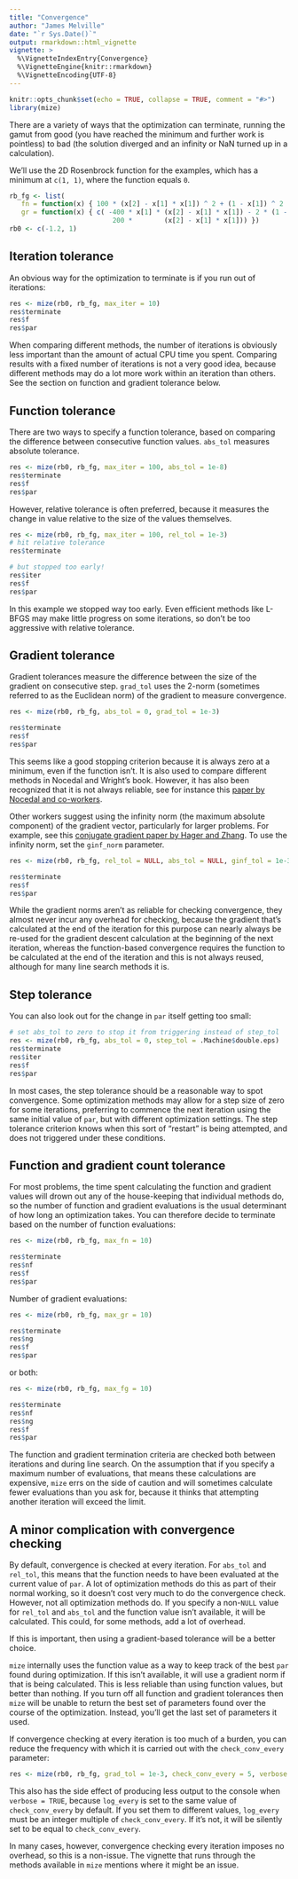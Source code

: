 ```yaml
---
title: "Convergence"
author: "James Melville"
date: "`r Sys.Date()`"
output: rmarkdown::html_vignette
vignette: >
  %\VignetteIndexEntry{Convergence}
  %\VignetteEngine{knitr::rmarkdown}
  %\VignetteEncoding{UTF-8}
---
```


```r
knitr::opts_chunk$set(echo = TRUE, collapse = TRUE, comment = "#>")
library(mize)
```

There are a variety of ways that the optimization can terminate, running the 
gamut from good (you have reached the minimum and further work is pointless) to
bad (the solution diverged and an infinity or NaN turned up in a calculation).

We'll use the 2D Rosenbrock function for the examples, which has a minimum at
`c(1, 1)`, where the function equals `0`.

```r
rb_fg <- list(
   fn = function(x) { 100 * (x[2] - x[1] * x[1]) ^ 2 + (1 - x[1]) ^ 2  },
   gr = function(x) { c( -400 * x[1] * (x[2] - x[1] * x[1]) - 2 * (1 - x[1]),
                          200 *        (x[2] - x[1] * x[1])) })
rb0 <- c(-1.2, 1)
```

## Iteration tolerance

An obvious way for the optimization to terminate is if you run out of 
iterations:

```r
res <- mize(rb0, rb_fg, max_iter = 10)
res$terminate
res$f
res$par
```

When comparing different methods, the number of iterations is obviously less
important than the amount of actual CPU time you spent. Comparing results
with a fixed number of iterations is not a very good idea, because different
methods may do a lot more work within an iteration than others. See the 
section on function and gradient tolerance below.

## Function tolerance

There are two ways to specify a function tolerance, based on comparing the
difference between consecutive function values. `abs_tol` measures absolute
tolerance.

```r
res <- mize(rb0, rb_fg, max_iter = 100, abs_tol = 1e-8)
res$terminate
res$f
res$par
```

However, relative tolerance is often preferred, because it measures the change 
in value relative to the size of the values themselves. 

```r
res <- mize(rb0, rb_fg, max_iter = 100, rel_tol = 1e-3)
# hit relative tolerance
res$terminate

# but stopped too early!
res$iter
res$f
res$par
```
In this example we stopped way too early. Even efficient methods like L-BFGS 
may make little progress on some iterations, so don't be too aggressive with 
relative tolerance.

## Gradient tolerance

Gradient tolerances measure the difference between the size of the gradient on
consecutive step. `grad_tol` uses the 2-norm (sometimes referred to as the
Euclidean norm) of the gradient to measure convergence.

```r
res <- mize(rb0, rb_fg, abs_tol = 0, grad_tol = 1e-3)

res$terminate
res$f
res$par
```

This seems like a good stopping criterion because it is always zero at a
minimum, even if the function isn't. It is also used to compare different
methods in Nocedal and Wright's book. However, it has also been recognized that
it is not always reliable, see for instance this 
[paper by Nocedal and co-workers](https://doi.org/10.1023/A:1014897230089).

Other workers suggest using the infinity norm (the maximum absolute component)
of the gradient vector, particularly for larger problems. For example, see this
[conjugate gradient paper by Hager and Zhang](https://doi.org/10.1137/030601880).
To use the infinity norm, set the `ginf_norm` parameter.

```r
res <- mize(rb0, rb_fg, rel_tol = NULL, abs_tol = NULL, ginf_tol = 1e-3)

res$terminate
res$f
res$par
```

While the gradient norms aren't as reliable for checking convergence, they 
almost never incur any overhead for checking, because the gradient that's 
calculated at the end of the iteration for this purpose can nearly always be
re-used for the gradient descent calculation at the beginning of the next
iteration, whereas the function-based convergence requires the function to be
calculated at the end of the iteration and this is not always reused, although
for many line search methods it is.

## Step tolerance

You can also look out for the change in `par` itself getting too small:

```r
# set abs_tol to zero to stop it from triggering instead of step_tol
res <- mize(rb0, rb_fg, abs_tol = 0, step_tol = .Machine$double.eps)
res$terminate
res$iter
res$f
res$par
```

In most cases, the step tolerance should be a reasonable way to spot 
convergence. Some optimization methods may allow for a step size of zero for 
some iterations, preferring to commence the next iteration using the same 
initial value of `par`, but with different optimization settings. The step 
tolerance criterion knows when this sort of "restart" is being attempted, and 
does not triggered under these conditions.

## Function and gradient count tolerance

For most problems, the time spent calculating the function and gradient values 
will drown out any of the house-keeping that individual methods do, so the 
number of function and gradient evaluations is the usual determinant of how long
an optimization takes. You can therefore decide to terminate based on the number
of function evaluations:

```r
res <- mize(rb0, rb_fg, max_fn = 10)

res$terminate
res$nf
res$f
res$par
```

Number of gradient evaluations:

```r
res <- mize(rb0, rb_fg, max_gr = 10)

res$terminate
res$ng
res$f
res$par
```

or both:

```r
res <- mize(rb0, rb_fg, max_fg = 10)

res$terminate
res$nf
res$ng
res$f
res$par
```

The function and gradient termination criteria are checked both between 
iterations and during line search. On the assumption that if you specify 
a maximum number of evaluations, that means these calculations are expensive,
`mize` errs on the side of caution and will sometimes calculate fewer 
evaluations than you ask for, because it thinks that attempting another 
iteration will exceed the limit.

## A minor complication with convergence checking

By default, convergence is checked at every iteration. For `abs_tol` and 
`rel_tol`, this means that the function needs to have been evaluated at the
current value of `par`. A lot of optimization methods do this as part of their
normal working, so it doesn't cost very much to do the convergence check.
However, not all optimization methods do. If you specify a non-`NULL` value for
`rel_tol` and `abs_tol` and the function value isn't available, it will be
calculated. This could, for some methods, add a lot of overhead.

If this is important, then using a gradient-based tolerance will be a better 
choice.

`mize` internally uses the function value as a way to keep track of the best 
`par` found during optimization. If this isn't available, it will use a gradient
norm if that is being calculated. This is less reliable than using function
values, but better than nothing. If you turn off all function and gradient
tolerances then `mize` will be unable to return the best set of parameters found
over the course of the optimization. Instead, you'll get the last set of
parameters it used.

If convergence checking at every iteration is too much of a burden, you can 
reduce the frequency with which it is carried out with the `check_conv_every` 
parameter:

```r
res <- mize(rb0, rb_fg, grad_tol = 1e-3, check_conv_every = 5, verbose = TRUE)
```

This also has the side effect of producing less output to the console when 
`verbose = TRUE`, because `log_every` is set to the same value of 
`check_conv_every` by default. If you set them to different values, `log_every` 
must be an integer multiple of `check_conv_every`. If it's not, it will be 
silently set to be equal to `check_conv_every`.

In many cases, however, convergence checking every iteration imposes no 
overhead, so this is a non-issue. The vignette that runs through the methods
available in `mize` mentions where it might be an issue.
